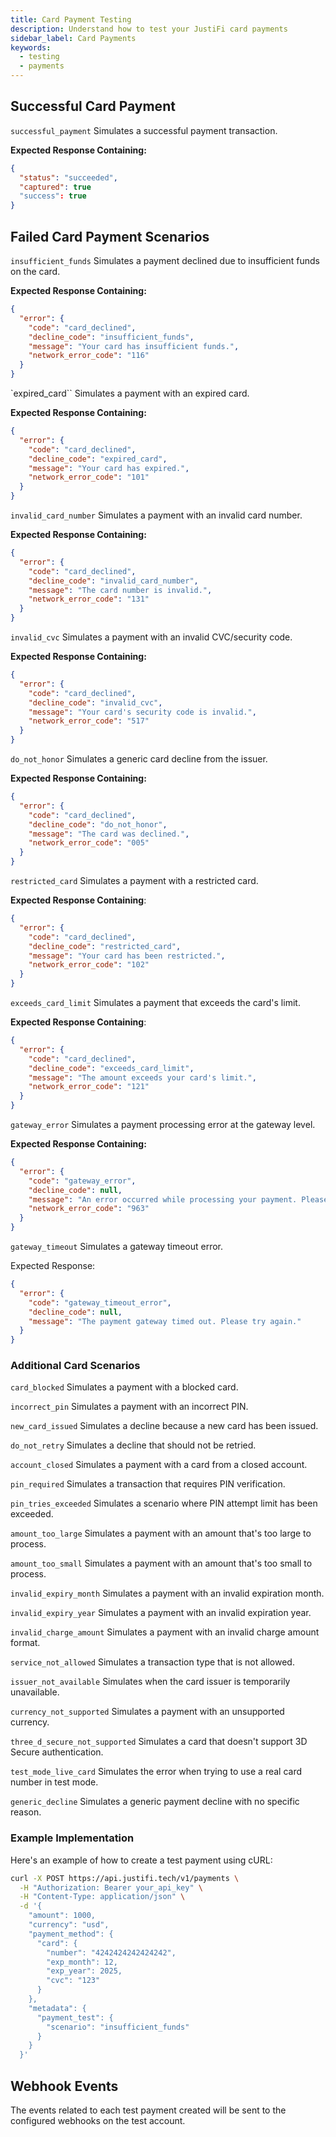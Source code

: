 ```yaml
---
title: Card Payment Testing
description: Understand how to test your JustiFi card payments
sidebar_label: Card Payments
keywords:
  - testing
  - payments
---
```


## Successful Card Payment
`successful_payment`
Simulates a successful payment transaction.

**Expected Response Containing:**
```json
{
  "status": "succeeded",
  "captured": true
  "success": true
}
```

## Failed Card Payment Scenarios
`insufficient_funds`
Simulates a payment declined due to insufficient funds on the card.

**Expected Response Containing:**
```json
{
  "error": {
    "code": "card_declined",
    "decline_code": "insufficient_funds", 
    "message": "Your card has insufficient funds.",
    "network_error_code": "116"
  }
}
```

`expired_card``
Simulates a payment with an expired card.

**Expected Response Containing:**
```json
{
  "error": {
    "code": "card_declined",
    "decline_code": "expired_card",
    "message": "Your card has expired.", 
    "network_error_code": "101"
  }
}
```

`invalid_card_number`
Simulates a payment with an invalid card number.

**Expected Response Containing:**
```json
{
  "error": {
    "code": "card_declined",
    "decline_code": "invalid_card_number",
    "message": "The card number is invalid.",
    "network_error_code": "131"
  }
}
```

`invalid_cvc`
Simulates a payment with an invalid CVC/security code.

**Expected Response Containing:**

```json
{
  "error": {
    "code": "card_declined",
    "decline_code": "invalid_cvc",
    "message": "Your card's security code is invalid.",
    "network_error_code": "517"
  }
}
```

`do_not_honor`
Simulates a generic card decline from the issuer.

**Expected Response Containing:**
```json
{
  "error": {
    "code": "card_declined",
    "decline_code": "do_not_honor",
    "message": "The card was declined.",
    "network_error_code": "005"
  }
}
```

`restricted_card`
Simulates a payment with a restricted card.

**Expected Response Containing**:
```json
{
  "error": {
    "code": "card_declined",
    "decline_code": "restricted_card", 
    "message": "Your card has been restricted.",
    "network_error_code": "102"
  }
}
```

`exceeds_card_limit`
Simulates a payment that exceeds the card's limit.

**Expected Response Containing**:
```json
{
  "error": {
    "code": "card_declined",
    "decline_code": "exceeds_card_limit",
    "message": "The amount exceeds your card's limit.",
    "network_error_code": "121"
  }
}
```

`gateway_error`
Simulates a payment processing error at the gateway level.

**Expected Response Containing:**
```json
{
  "error": {
    "code": "gateway_error",
    "decline_code": null,
    "message": "An error occurred while processing your payment. Please try again.",
    "network_error_code": "963"
  }
}
```

`gateway_timeout`
Simulates a gateway timeout error.

Expected Response:
```json
{
  "error": {
    "code": "gateway_timeout_error",
    "decline_code": null,
    "message": "The payment gateway timed out. Please try again."
  }
}
```

### Additional Card Scenarios
`card_blocked`
Simulates a payment with a blocked card.

`incorrect_pin`
Simulates a payment with an incorrect PIN.

`new_card_issued`
Simulates a decline because a new card has been issued.

`do_not_retry`
Simulates a decline that should not be retried.

`account_closed`
Simulates a payment with a card from a closed account.

`pin_required`
Simulates a transaction that requires PIN verification.

`pin_tries_exceeded`
Simulates a scenario where PIN attempt limit has been exceeded.

`amount_too_large`
Simulates a payment with an amount that's too large to process.

`amount_too_small`
Simulates a payment with an amount that's too small to process.

`invalid_expiry_month`
Simulates a payment with an invalid expiration month.

`invalid_expiry_year`
Simulates a payment with an invalid expiration year.

`invalid_charge_amount`
Simulates a payment with an invalid charge amount format.

`service_not_allowed`
Simulates a transaction type that is not allowed.

`issuer_not_available`
Simulates when the card issuer is temporarily unavailable.

`currency_not_supported`
Simulates a payment with an unsupported currency.

`three_d_secure_not_supported`
Simulates a card that doesn't support 3D Secure authentication.

`test_mode_live_card`
Simulates the error when trying to use a real card number in test mode.

`generic_decline`
Simulates a generic payment decline with no specific reason.

### Example Implementation
Here's an example of how to create a test payment using cURL:

```bash
curl -X POST https://api.justifi.tech/v1/payments \
  -H "Authorization: Bearer your_api_key" \
  -H "Content-Type: application/json" \
  -d '{
    "amount": 1000,
    "currency": "usd",
    "payment_method": {
      "card": {
        "number": "4242424242424242",
        "exp_month": 12,
        "exp_year": 2025,
        "cvc": "123"
      }
    },
    "metadata": {
      "payment_test": {
        "scenario": "insufficient_funds"
      }
    }
  }'
```

## Webhook Events

The events related to each test payment created will be sent to the configured webhooks on the test account.
